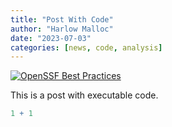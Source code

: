 ```yaml
---
title: "Post With Code"
author: "Harlow Malloc"
date: "2023-07-03"
categories: [news, code, analysis]
---
```


[![OpenSSF Best Practices](https://bestpractices.coreinfrastructure.org/projects/1882/badge)](https://bestpractices.coreinfrastructure.org/projects/1882)

This is a post with executable code.

```r
1 + 1
```
